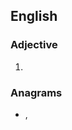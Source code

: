 ==English==

===Adjective===
{{head|en|adjective}}

# {{abbreviation of|lang=en|Prussian}}

===Anagrams===
* {{l|en|spurs}}, {{l|en|Spurs}}